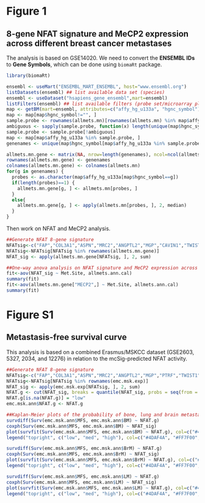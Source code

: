 # Figure 1

## 8-gene NFAT signature and MeCP2 expression across different breast cancer metastases

The analysis is based on GSE14020. We need to convert the **ENSEMBL IDs** to **Gene Symbols**, which can be done using `biomaRt` package.

```{r}
library(biomaRt)

ensembl <- useMart("ENSEMBL_MART_ENSEMBL", host="www.ensembl.org")
listDatasets(ensembl) ## list available data set (species)
ensembl <- useDataset("hsapiens_gene_ensembl",mart=ensembl)
listFilters(ensembl) ## list available filters (probe set/microarray platform)
map <- getBM(mart=ensembl, attributes=c("affy_hg_u133a", "hgnc_symbol"), filters="affy_hg_u133a", values=rownames(allmets.mn))
map <- map[map$hgnc_symbol!="", ]
sample.probe <- rownames(allmets.mn)[rownames(allmets.mn) %in% map$affy_hg_u133a]
ambiguous <- sapply(sample.probe, function(x) length(unique(map$hgnc_symbol[map$affy_hg_u133a==x]))>1) ## remove probes that map to multiple genes
sample.probe <- sample.probe[!ambiguous]
map <- map[map$affy_hg_u133a %in% sample.probe, ]
genenames <- unique(map$hgnc_symbol[map$affy_hg_u133a %in% sample.probe])

allmets.mn.gene <- matrix(NA, nrow=length(genenames), ncol=ncol(allmets.mn))
rownames(allmets.mn.gene) <- genenames
colnames(allmets.mn.gene) <- colnames(allmets.mn)
for(g in genenames) {
  probes <- as.character(map$affy_hg_u133a[map$hgnc_symbol==g])
  if(length(probes)==1) {
    allmets.mn.gene[g, ] <- allmets.mn[probes, ]
  }
  else{
    allmets.mn.gene[g, ] <- apply(allmets.mn[probes, ], 2, median)
  }
}
```

Then work on NFAT and MeCP2 analysis.

```{r}
##Generate NFAT 8-gene signature
NFATsig<-c("FAP","COL3A1","ASPN","MRC2","ANGPTL2","MGP","CAVIN1","TWIST1")
NFATsig<-NFATsig[NFATsig %in% rownames(allmets.mn.gene)]
NFAT_sig <- apply(allmets.mn.gene[NFATsig, ], 2, sum)

##One-way anova analysis on NFAT signature and MeCP2 expression across different metastasis
fit<-aov(NFAT_sig ~ Met.Site, allmets.ann.cal)
summary(fit)
fit<-aov(allmets.mn.gene["MECP2",] ~ Met.Site, allmets.ann.cal)
summary(fit)
```

# Figure S1

## Metastasis-free survival curve
This analysis is based on a combined Erasmus/MSKCC dataset (GSE2603, 5327, 2034, and 12276) in relation to the mcSig-predicted NFAT activity.

```{r}
##Generate NFAT 8-gene signature
NFATsig<-c("FAP","COL3A1","ASPN","MRC2","ANGPTL2","MGP","PTRF","TWIST1")
NFATsig<-NFATsig[NFATsig %in% rownames(emc.msk.exp)]
NFAT_sig <- apply(emc.msk.exp[NFATsig, ], 2, sum)
NFAT.g <- cut(NFAT_sig, breaks = quantile(NFAT_sig, probs = seq(from = 0, to = 1, by = 1/3)), labels = c("low", "med", "high"))
NFAT.g[is.na(NFAT.g)] = "low"
emc.msk.ann$NFAT.g <- NFAT.g

##Kaplan-Meier plots of the probability of bone, lung and brain metastasis-free survival
survdiff(Surv(emc.msk.ann$MFS, emc.msk.ann$BM) ~ NFAT.g)
coxph(Surv(emc.msk.ann$MFS, emc.msk.ann$BM) ~ NFAT_sig)
plot(survfit(Surv(emc.msk.ann$MFS, emc.msk.ann$BM) ~ NFAT.g), col=c("#4DAF4A", "#FF7F00", "#E41A1C"), lty=1, xlab = "Months", ylab = "Metastasis-Free Survival prob.", ylim=c(0, 1), main="NFATsig in Bone Metastasis", mark.time=T)
legend("topright", c("low", "med", "high"), col=c("#4DAF4A", "#FF7F00", "#E41A1C"), lty=1, bty = "n")

survdiff(Surv(emc.msk.ann$MFS, emc.msk.ann$BrM) ~ NFAT.g)
coxph(Surv(emc.msk.ann$MFS, emc.msk.ann$BrM) ~ NFAT_sig)
plot(survfit(Surv(emc.msk.ann$MFS, emc.msk.ann$BrM) ~ NFAT.g), col=c("#4DAF4A", "#FF7F00", "#E41A1C"), lty=1, xlab = "Months", ylab = "Metastasis-Free Survival prob.", ylim=c(0, 1), main="NFATsig in Brain Metastasis", mark.time=T)
legend("topright", c("low", "med", "high"), col=c("#4DAF4A", "#FF7F00", "#E41A1C"), lty=1, bty = "n")

survdiff(Surv(emc.msk.ann$MFS, emc.msk.ann$LM) ~ NFAT.g)
coxph(Surv(emc.msk.ann$MFS, emc.msk.ann$LM) ~ NFAT_sig)
plot(survfit(Surv(emc.msk.ann$MFS, emc.msk.ann$LM) ~ NFAT.g), col=c("#4DAF4A", "#FF7F00", "#E41A1C"), lty=1, xlab = "Months", ylab = "Metastasis-Free Survival prob.", ylim=c(0, 1), main="NFATsig in Lung Metastasis", mark.time=T)
legend("topright", c("low", "med", "high"), col=c("#4DAF4A", "#FF7F00", "#E41A1C"), lty=1, bty = "n")
```
